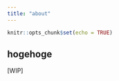 ```yaml
---
title: "about"
---
```


```r
knitr::opts_chunk$set(echo = TRUE)
```

## hogehoge


[WIP]

